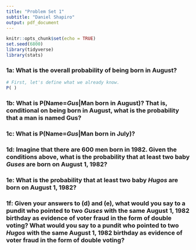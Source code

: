 ```yaml
---
title: "Problem Set 1"
subtitle: "Daniel Shapiro"
output: pdf_document
---
```


```r
knitr::opts_chunk$set(echo = TRUE)
set.seed(6800)
library(tidyverse)
library(stats)
```

### 1a: What is the overall probability of being born in August?

```r
# First, let's define what we already know.
P( )
```

### 1b: What is P(Name=$Gus$|Man born in August)? That is, conditional on being born in August, what is the probability that a man is named Gus?

### 1c: What is P(Name=$Gus$|Man born in July)?

### 1d: Imagine that there are 600 men born in 1982. Given the conditions above, what is the probability that at least two baby $Guses$ are born on August 1, 1982? 

### 1e: What is the probability that at least two baby $Hugos$ are born on August 1, 1982?

### 1f: Given your answers to (d) and (e), what would you say to a pundit who pointed to two $Guses$ with the same August 1, 1982 birthday as evidence of voter fraud in the form of double voting? What would you say to a pundit who pointed to two $Hugos$ with the same August 1, 1982 birthday as evidence of voter fraud in the form of double voting?